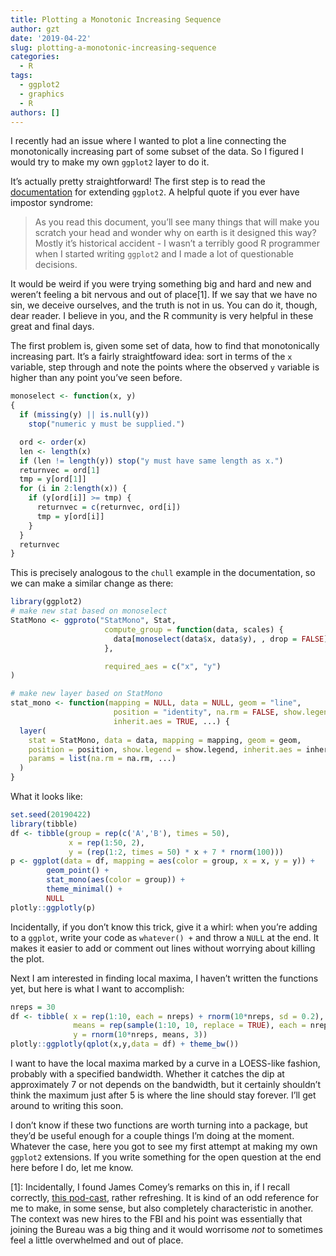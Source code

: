 ```yaml
---
title: Plotting a Monotonic Increasing Sequence
author: gzt
date: '2019-04-22'
slug: plotting-a-monotonic-increasing-sequence
categories:
  - R
tags:
  - ggplot2
  - graphics
  - R
authors: []
---
```

I recently had an issue where I wanted to plot a line connecting the monotonically increasing part of some subset of the data. So I figured I would try to make my own `ggplot2` layer to do it.

It's actually pretty straightforward! The first step is to read the [documentation](https://ggplot2.tidyverse.org/articles/extending-ggplot2.html) for extending `ggplot2`. A helpful quote if you ever have impostor syndrome: 

> As you read this document, you’ll see many things that will make you scratch your head and wonder why on earth is it designed this way? Mostly it’s historical accident - I wasn’t a terribly good R programmer when I started writing `ggplot2` and I made a lot of questionable decisions.

It would be weird if you were trying something big and hard and new and weren't feeling a bit nervous and out of place[1]. If we say that we have no sin, we deceive ourselves, and the truth is not in us. You can do it, though, dear reader. I believe in you, and the R community is very helpful in these great and final days. 

The first problem is, given some set of data, how to find that monotonically increasing part. 
It's a fairly straightfoward idea: sort in terms of the `x` variable, step through and note the points where the observed `y` variable is higher than any point you've seen before. 

```r
monoselect <- function(x, y)
{
  if (missing(y) || is.null(y))
    stop("numeric y must be supplied.")

  ord <- order(x)
  len <- length(x)
  if (len != length(y)) stop("y must have same length as x.")
  returnvec = ord[1]
  tmp = y[ord[1]]
  for (i in 2:length(x)) {
    if (y[ord[i]] >= tmp) {
      returnvec = c(returnvec, ord[i])
      tmp = y[ord[i]]
    }
  }
  returnvec
}

```

This is precisely analogous to the `chull` example in the documentation, so we can make a similar change as there:

```r
library(ggplot2)
# make new stat based on monoselect
StatMono <- ggproto("StatMono", Stat,
                     compute_group = function(data, scales) {
                       data[monoselect(data$x, data$y), , drop = FALSE]
                     },

                     required_aes = c("x", "y")
)

# make new layer based on StatMono
stat_mono <- function(mapping = NULL, data = NULL, geom = "line",
                       position = "identity", na.rm = FALSE, show.legend = NA,
                       inherit.aes = TRUE, ...) {
  layer(
    stat = StatMono, data = data, mapping = mapping, geom = geom,
    position = position, show.legend = show.legend, inherit.aes = inherit.aes,
    params = list(na.rm = na.rm, ...)
  )
}
```


What it looks like:

```r
set.seed(20190422)
library(tibble)
df <- tibble(group = rep(c('A','B'), times = 50),
             x = rep(1:50, 2),
             y = (rep(1:2, times = 50) * x + 7 * rnorm(100)))
p <- ggplot(data = df, mapping = aes(color = group, x = x, y = y)) +
        geom_point() + 
        stat_mono(aes(color = group)) +
        theme_minimal() +
        NULL
plotly::ggplotly(p)
```

Incidentally, if you don't know this trick, give it a whirl: when you're adding
to a `ggplot`, write your code as `whatever() +` and throw a `NULL` at the end. 
It makes it easier to add or comment out lines without worrying about killing
the plot. 

Next I am interested in finding local maxima, I haven't written the functions yet, but here is what I want to accomplish:

```r
nreps = 30
df <- tibble( x = rep(1:10, each = nreps) + rnorm(10*nreps, sd = 0.2), 
              means = rep(sample(1:10, 10, replace = TRUE), each = nreps),
              y = rnorm(10*nreps, means, 3))
plotly::ggplotly(qplot(x,y,data = df) + theme_bw())
```

I want to have the local maxima marked by a curve in a LOESS-like fashion, probably with a specified bandwidth. Whether it catches the dip at approximately 7 or not depends on the bandwidth, but it certainly shouldn't think the maximum just after 5 is where the line should stay forever. I'll get around to writing this soon. 

I don't know if these two functions are worth turning into a package, but they'd be useful enough for a couple things I'm doing at the moment. Whatever the case, here you got to see my first attempt at making my own `ggplot2` extensions. If you write something for the open question at the end here before I do, let me know. 



[1]: Incidentally, I found James Comey's remarks on this in, if I recall correctly, [this pod-cast](https://www.lawfareblog.com/lawfare-podcast-james-comey-higher-loyalty), rather refreshing. It is kind of an odd reference for me to make, in some sense, but also completely characteristic in another. The context was new hires to the FBI and his point was essentially that joining the Bureau was a big thing and it would worrisome *not* to sometimes feel a little overwhelmed and out of place. 

